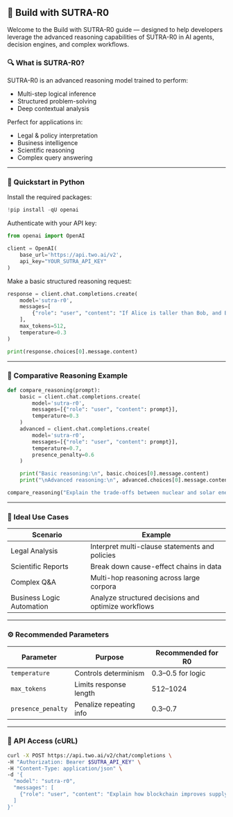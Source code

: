 
## 🧠 Build with SUTRA-R0

Welcome to the Build with SUTRA-R0 guide — designed to help developers leverage the advanced reasoning capabilities of SUTRA-R0 in AI agents, decision engines, and complex workflows.

### 🔍 What is SUTRA-R0?

SUTRA-R0 is an advanced reasoning model trained to perform:

- Multi-step logical inference  
- Structured problem-solving  
- Deep contextual analysis  

Perfect for applications in:

- Legal & policy interpretation  
- Business intelligence  
- Scientific reasoning  
- Complex query answering  

---

### 🧪 Quickstart in Python

Install the required packages:

```python
!pip install -qU openai
```

Authenticate with your API key:

```python
from openai import OpenAI

client = OpenAI(
    base_url='https://api.two.ai/v2',
    api_key="YOUR_SUTRA_API_KEY"
)
```

Make a basic structured reasoning request:

```python
response = client.chat.completions.create(
    model='sutra-r0',
    messages=[
        {"role": "user", "content": "If Alice is taller than Bob, and Bob is taller than Carol, who is the tallest?"}
    ],
    max_tokens=512,
    temperature=0.3
)

print(response.choices[0].message.content)
```

---

### 🔁 Comparative Reasoning Example

```python
def compare_reasoning(prompt):
    basic = client.chat.completions.create(
        model='sutra-r0',
        messages=[{"role": "user", "content": prompt}],
        temperature=0.3
    )
    advanced = client.chat.completions.create(
        model='sutra-r0',
        messages=[{"role": "user", "content": prompt}],
        temperature=0.7,
        presence_penalty=0.6
    )

    print("Basic reasoning:\n", basic.choices[0].message.content)
    print("\nAdvanced reasoning:\n", advanced.choices[0].message.content)

compare_reasoning("Explain the trade-offs between nuclear and solar energy for long-term policy decisions.")
```

---

### 🧠 Ideal Use Cases

| Scenario                | Example                                             |
|-------------------------|-----------------------------------------------------|
| Legal Analysis          | Interpret multi-clause statements and policies     |
| Scientific Reports      | Break down cause-effect chains in data             |
| Complex Q&A             | Multi-hop reasoning across large corpora           |
| Business Logic Automation | Analyze structured decisions and optimize workflows |

---

### ⚙️ Recommended Parameters

| Parameter        | Purpose                   | Recommended for R0 |
|------------------|----------------------------|---------------------|
| `temperature`    | Controls determinism       | 0.3–0.5 for logic   |
| `max_tokens`     | Limits response length     | 512–1024            |
| `presence_penalty` | Penalize repeating info | 0.3–0.7             |

---

### 🔗 API Access (cURL)

```bash
curl -X POST https://api.two.ai/v2/chat/completions \
-H "Authorization: Bearer $SUTRA_API_KEY" \
-H "Content-Type: application/json" \
-d '{
  "model": "sutra-r0",
  "messages": [
    {"role": "user", "content": "Explain how blockchain improves supply chain transparency."}
  ]
}'
```
